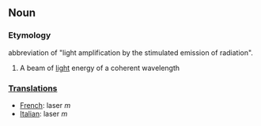 ==Noun==

===Etymology===

abbreviation of "light amplification by the stimulated emission of radiation".

#A beam of [[light]] energy of a coherent wavelength

===[[Translation]]s===

*[[French]]: laser ''m''
*[[Italian]]: laser ''m''